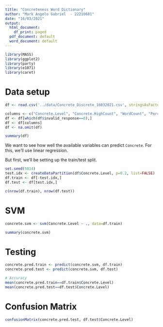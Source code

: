 ```yaml
---
title: "Concreteness Word Dictionary"
author: "Mark Angelo Gabriel  - 22210681"
date: "16/03/2021"
output:
  html_document:
    df_print: paged
  pdf_document: default
  word_document: default
---
```


```r
library(MASS)
library(ggplot2)
library(party)
library(e1071)
library(caret)
```

# Data setup

```r
df <- read.csv('../data/Concrete_Discrete_16032021.csv', stringsAsFactors=TRUE)
```


```r
columns <- c("Concrete.Level", "Concrete.HighCount", "WordCount", "PerceivedRisk.Listless.r", "HADS_Dep.0", "HADS_Anx.0")
df <- df[which(df$invalid_response==0),]
df <- df[columns]
df <- na.omit(df)

summary(df)
```

We want to see how well the available variables can predict `Concrete`. For this, we'll use linear regression.

But first, we'll be setting up the train/test split.

```r
set.seed(5014)
test.idx <- createDataPartition(df$Concrete.Level, p=0.2, list=FALSE)
df.train <- df[-test.idx,]
df.test <- df[test.idx,]

c(nrow(df.train), nrow(df.test))
```
# SVM

```r
concrete.svm <- svm(Concrete.Level ~ ., data=df.train)

summary(concrete.svm)
```

# Testing 

```r
concrete.pred.train <- predict(concrete.svm, df.train)
concrete.pred.test <- predict(concrete.svm, df.test)

# Accuracy
mean(concrete.pred.train==df.train$Concrete.Level)
mean(concrete.pred.test==df.test$Concrete.Level)
```

# Confusion Matrix

```r
confusionMatrix(concrete.pred.test, df.test$Concrete.Level)
```